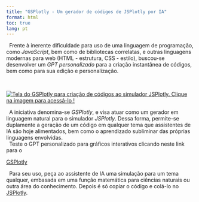 ```yaml
---
title: "GSPlotly - Um gerador de códigos de JSPlotly por IA"
format: html
toc: true
lang: pt
---
```


|   Frente à inerente dificuldade para uso de uma linguagem de programação, como *JavaScript*, bem como de bibliotecas correlatas, e outras linguagens modernas para web (HTML - estrutura, CSS - estilo), buscou-se desenvolver um *GPT personalizado* para a criação instantânea de códigos, bem como para sua edição e personalização.
\

[![Tela do *GSPlotly* para criação de códigos ao simulador JSPlotly. Clique na imagem para acessá-lo !](gsplotly_tela.png)](https://chatgpt.com/g/g-6819fbb8d2d08191bf7d50a3dbeadb0d-gsplotly)

|   A iniciativa denomina-se *GSPlotly*, e visa atuar como um gerador em linguagem natural para o simulador *JSPlotly*. Dessa forma, permite-se duplamente a geração de um código em qualquer tema que assistentes de IA são hoje alimentados, bem como o aprendizado subliminar das próprias linguagens envolvidas.

<!-- |   Teste o *GSPlotly* neste [link](https://chatgpt.com/g/g-6819fbb8d2d08191bf7d50a3dbeadb0d-gsplotly). Para tal, peça a simulação de um tema qualquer embasado em função matemática para ciências naturais ou outra área do conhecimento, copie o código gerado, e rode-o no *JSPlotly*. -->

|   Teste o GPT personalizado para gráficos interativos clicando neste link para o 
:::{.html}
<a href="https://chatgpt.com/g/g-6819fbb8d2d08191bf7d50a3dbeadb0d-gsplotly"
   target="_blank"
   onclick="gtag('event', 'GSPlotly_Click', {
       'event_category': 'Interações',
       'event_label': 'GPT'
   });"> GSPlotly
</a>
:::

|   Para seu uso, peça ao assistente de IA uma simulação para um tema qualquer, embasada em uma função matemática para ciências naturais ou outra área do conhecimento. Depois é só copiar o código e colá-lo no [JSPlotly](JSPlotly_v1.html){target="_blank"}.




